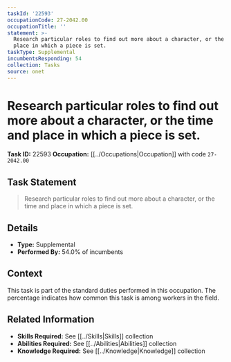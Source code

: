 ```yaml
---
taskId: '22593'
occupationCode: 27-2042.00
occupationTitle: ''
statement: >-
  Research particular roles to find out more about a character, or the time and
  place in which a piece is set.
taskType: Supplemental
incumbentsResponding: 54
collection: Tasks
source: onet
---
```

# Research particular roles to find out more about a character, or the time and place in which a piece is set.

**Task ID:** 22593
**Occupation:** [[../Occupations|Occupation]] with code `27-2042.00`

## Task Statement

> Research particular roles to find out more about a character, or the time and place in which a piece is set.

## Details

- **Type:** Supplemental
- **Performed By:** 54.0% of incumbents

## Context

This task is part of the standard duties performed in this occupation. The percentage indicates how common this task is among workers in the field.

## Related Information

- **Skills Required:** See [[../Skills|Skills]] collection
- **Abilities Required:** See [[../Abilities|Abilities]] collection
- **Knowledge Required:** See [[../Knowledge|Knowledge]] collection
